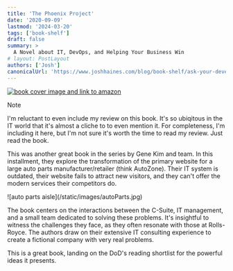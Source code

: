 ```yaml
---
title: 'The Phoenix Project'
date: '2020-09-09'
lastmod: '2024-03-20'
tags: ['book-shelf']
draft: false
summary: >
  A Novel about IT, DevOps, and Helping Your Business Win
# layout: PostLayout
authors: ['Josh']
canonicalUrl: 'https://www.joshhaines.com/blog/book-shelf/ask-your-developer'
---
```


<div className="mx-auto w-1/3">
  <a href="https://www.amazon.com/Phoenix-Project-DevOps-Helping-Business/dp/1942788290">
    <img
      alt="book cover image and link to amazon"
      src="https://m.media-amazon.com/images/I/51QYeIxvwgL._SY445_SX342_.jpg"
    />
  </a>
</div>

> [!Note]
> I'm reluctant to even include my review on this book. It's so ubiqitous in the IT world that it's almost a cliche to to even mention it. For completeness, I'm including it here, but I'm not sure it's worth the time to read my review. Just read the book.

This was another great book in the series by Gene Kim and team. In this installment, they explore the transformation of the primary website for a large auto parts manufacturer/retailer (think AutoZone). Their IT system is outdated, their website fails to attract new visitors, and they can't offer the modern services their competitors do.

<div className="-mx-2 flex flex-wrap justify-center overflow-hidden xl:-mx-2">
  <div className="my-1 w-full overflow-hidden px-2 xl:my-1 xl:w-1/2 xl:px-2">
    ![auto parts aisle](/static/images/autoParts.jpg)
  </div>
</div>

The book centers on the interactions between the C-Suite, IT management, and a small team dedicated to solving these problems. It's insightful to witness the challenges they face, as they often resonate with those at Rolls-Royce. The authors draw on their extensive IT consulting experience to create a fictional company with very real problems.

This is a great book, landing on the DoD's reading shortlist for the powerful ideas it presents.
